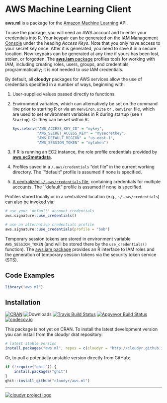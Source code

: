 # AWS Machine Learning Client

**aws.ml** is a package for the [Amazon Machine Learning](https://aws.amazon.com/aml/) API.

To use the package, you will need an AWS account and to enter your credentials into R. Your keypair can be generated on the [IAM Management Console](https://aws.amazon.com/) under the heading *Access Keys*. Note that you only have access to your secret key once. After it is generated, you need to save it in a secure location. New keypairs can be generated at any time if yours has been lost, stolen, or forgotten. The [**aws.iam** package](https://github.com/cloudyr/aws.iam) profiles tools for working with IAM, including creating roles, users, groups, and credentials programmatically; it is not needed to *use* IAM credentials.

By default, all **cloudyr** packages for AWS services allow the use of credentials specified in a number of ways, beginning with:

 1. User-supplied values passed directly to functions.
 2. Environment variables, which can alternatively be set on the command line prior to starting R or via an `Renviron.site` or `.Renviron` file, which are used to set environment variables in R during startup (see `? Startup`). Or they can be set within R:
 
    ```R
    Sys.setenv("AWS_ACCESS_KEY_ID" = "mykey",
               "AWS_SECRET_ACCESS_KEY" = "mysecretkey",
               "AWS_DEFAULT_REGION" = "us-east-1",
               "AWS_SESSION_TOKEN" = "mytoken")
    ```
 3. If R is running an EC2 instance, the role profile credentials provided by [**aws.ec2metadata**](https://cran.r-project.org/package=aws.ec2metadata).
 4. Profiles saved in a `/.aws/credentials` "dot file" in the current working directory. The `"default" profile is assumed if none is specified.
 5. [A centralized `~/.aws/credentials` file](https://blogs.aws.amazon.com/security/post/Tx3D6U6WSFGOK2H/A-New-and-Standardized-Way-to-Manage-Credentials-in-the-AWS-SDKs), containing credentials for multiple accounts. The `"default" profile is assumed if none is specified.

Profiles stored locally or in a centralized location (e.g., `~/.aws/credentials`) can also be invoked via:

```R
# use your 'default' account credentials
aws.signature::use_credentials()

# use an alternative credentials profile
aws.signature::use_credentials(profile = "bob")
```

Temporary session tokens are stored in environment variable `AWS_SESSION_TOKEN` (and will be stored there by the `use_credentials()` function). The [aws.iam package](https://github.com/cloudyr/aws.iam/) provides an R interface to IAM roles and the generation of temporary session tokens via the security token service (STS).


## Code Examples

```R
library("aws.ml")
```


## Installation

[![CRAN](https://www.r-pkg.org/badges/version/aws.ml)](https://cran.r-project.org/package=aws.ml)
![Downloads](https://cranlogs.r-pkg.org/badges/aws.ml)
[![Travis Build Status](https://travis-ci.org/cloudyr/aws.ml.png?branch=master)](https://travis-ci.org/cloudyr/aws.ml)
[![Appveyor Build Status](https://ci.appveyor.com/api/projects/status/PROJECTNUMBER?svg=true)](https://ci.appveyor.com/project/cloudyr/aws.ml)
[![codecov.io](https://codecov.io/github/cloudyr/aws.ml/coverage.svg?branch=master)](https://codecov.io/github/cloudyr/aws.ml?branch=master)

This package is not yet on CRAN. To install the latest development version you can install from the cloudyr drat repository:

```R
# latest stable version
install.packages("aws.ml", repos = c(cloudyr = "http://cloudyr.github.io/drat", getOption("repos")))
```

Or, to pull a potentially unstable version directly from GitHub:

```R
if (!require("ghit")) {
    install.packages("ghit")
}
ghit::install_github("cloudyr/aws.ml")
```


---
[![cloudyr project logo](https://i.imgur.com/JHS98Y7.png)](https://github.com/cloudyr)
